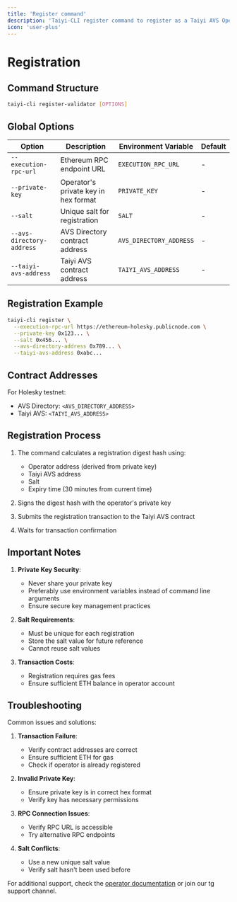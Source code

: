 ```yaml
---
title: 'Register command'
description: 'Taiyi-CLI register command to register as a Taiyi AVS Operator in the AVS Directory'
icon: 'user-plus'
---
```


# Registration

## Command Structure

```bash
taiyi-cli register-validator [OPTIONS]
```

## Global Options

| Option | Description | Environment Variable | Default |
|--------|-------------|---------------------|---------|
| `--execution-rpc-url` | Ethereum RPC endpoint URL | `EXECUTION_RPC_URL` | - |
| `--private-key` | Operator's private key in hex format | `PRIVATE_KEY` | - |
| `--salt` | Unique salt for registration | `SALT` | - |
| `--avs-directory-address` | AVS Directory contract address | `AVS_DIRECTORY_ADDRESS` | - |
| `--taiyi-avs-address` | Taiyi AVS contract address | `TAIYI_AVS_ADDRESS` | - |

## Registration Example

```bash
taiyi-cli register \
  --execution-rpc-url https://ethereum-holesky.publicnode.com \
  --private-key 0x123... \
  --salt 0x456... \
  --avs-directory-address 0x789... \
  --taiyi-avs-address 0xabc...
```

## Contract Addresses

For Holesky testnet:
- AVS Directory: `<AVS_DIRECTORY_ADDRESS>`
- Taiyi AVS: `<TAIYI_AVS_ADDRESS>`

## Registration Process

1. The command calculates a registration digest hash using:
   - Operator address (derived from private key)
   - Taiyi AVS address
   - Salt
   - Expiry time (30 minutes from current time)

2. Signs the digest hash with the operator's private key

3. Submits the registration transaction to the Taiyi AVS contract

4. Waits for transaction confirmation

## Important Notes

1. **Private Key Security**: 
   - Never share your private key
   - Preferably use environment variables instead of command line arguments
   - Ensure secure key management practices

2. **Salt Requirements**:
   - Must be unique for each registration
   - Store the salt value for future reference
   - Cannot reuse salt values

3. **Transaction Costs**:
   - Registration requires gas fees
   - Ensure sufficient ETH balance in operator account

## Troubleshooting

Common issues and solutions:

1. **Transaction Failure**: 
   - Verify contract addresses are correct
   - Ensure sufficient ETH for gas
   - Check if operator is already registered

2. **Invalid Private Key**:
   - Ensure private key is in correct hex format
   - Verify key has necessary permissions

3. **RPC Connection Issues**:
   - Verify RPC URL is accessible
   - Try alternative RPC endpoints

4. **Salt Conflicts**:
   - Use a new unique salt value
   - Verify salt hasn't been used before

For additional support, check the [operator documentation](/node_operator_setup_guide/operator) or join our tg support channel.